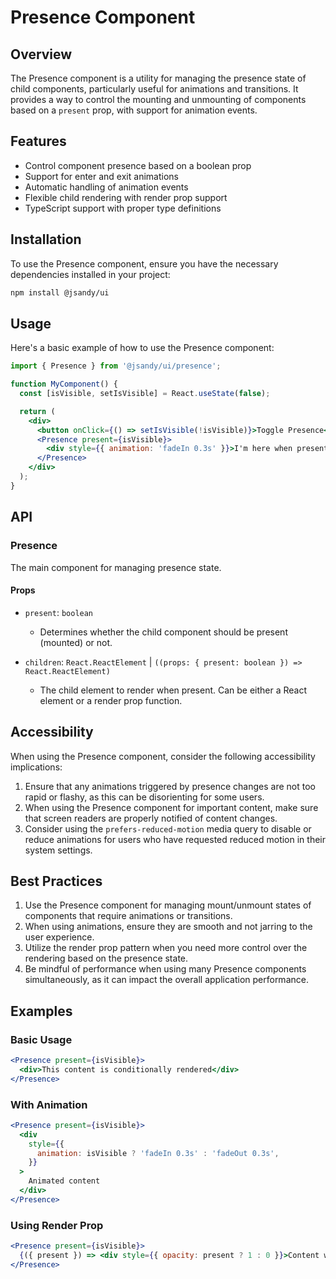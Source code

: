 # Presence Component

## Overview

The Presence component is a utility for managing the presence state of child components, particularly useful for animations and transitions. It provides a way to control the mounting and unmounting of components based on a `present` prop, with support for animation events.

## Features

- Control component presence based on a boolean prop
- Support for enter and exit animations
- Automatic handling of animation events
- Flexible child rendering with render prop support
- TypeScript support with proper type definitions

## Installation

To use the Presence component, ensure you have the necessary dependencies installed in your project:

```bash
npm install @jsandy/ui
```

## Usage

Here's a basic example of how to use the Presence component:

```jsx
import { Presence } from '@jsandy/ui/presence';

function MyComponent() {
  const [isVisible, setIsVisible] = React.useState(false);

  return (
    <div>
      <button onClick={() => setIsVisible(!isVisible)}>Toggle Presence</button>
      <Presence present={isVisible}>
        <div style={{ animation: 'fadeIn 0.3s' }}>I'm here when present is true!</div>
      </Presence>
    </div>
  );
}
```

## API

### Presence

The main component for managing presence state.

#### Props

- `present`: `boolean`

  - Determines whether the child component should be present (mounted) or not.

- `children`: `React.ReactElement` | `((props: { present: boolean }) => React.ReactElement)`
  - The child element to render when present. Can be either a React element or a render prop function.

## Accessibility

When using the Presence component, consider the following accessibility implications:

1. Ensure that any animations triggered by presence changes are not too rapid or flashy, as this can be disorienting for some users.
2. When using the Presence component for important content, make sure that screen readers are properly notified of content changes.
3. Consider using the `prefers-reduced-motion` media query to disable or reduce animations for users who have requested reduced motion in their system settings.

## Best Practices

1. Use the Presence component for managing mount/unmount states of components that require animations or transitions.
2. When using animations, ensure they are smooth and not jarring to the user experience.
3. Utilize the render prop pattern when you need more control over the rendering based on the presence state.
4. Be mindful of performance when using many Presence components simultaneously, as it can impact the overall application performance.

## Examples

### Basic Usage

```jsx
<Presence present={isVisible}>
  <div>This content is conditionally rendered</div>
</Presence>
```

### With Animation

```jsx
<Presence present={isVisible}>
  <div
    style={{
      animation: isVisible ? 'fadeIn 0.3s' : 'fadeOut 0.3s',
    }}
  >
    Animated content
  </div>
</Presence>
```

### Using Render Prop

```jsx
<Presence present={isVisible}>
  {({ present }) => <div style={{ opacity: present ? 1 : 0 }}>Content with dynamic opacity</div>}
</Presence>
```
